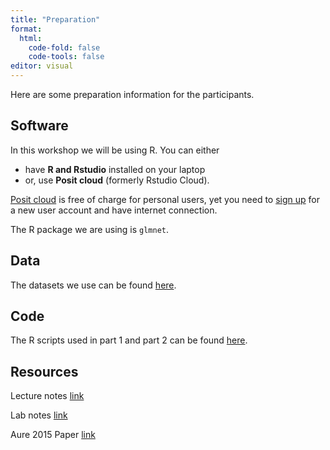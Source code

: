 ```yaml
---
title: "Preparation"
format: 
  html:
    code-fold: false
    code-tools: false
editor: visual
---
```


Here are some preparation information for the participants.

## Software

In this workshop we will be using R. You can either

-   have **R and Rstudio** installed on your laptop
-   or, use **Posit cloud** (formerly Rstudio Cloud).

[Posit cloud](https://posit.cloud) is free of charge for personal users, yet you need to [sign up](https://posit.cloud/plans/free) for a new user account and have internet connection.

The R package we are using is `glmnet`. 

## Data

The datasets we use can be found [here](https://github.com/ocbe-uio/2022_bioinformatics_workshop/tree/main/lab/data).

## Code

The R scripts used in part 1 and part 2 can be found [here](https://github.com/ocbe-uio/2022_bioinformatics_workshop/tree/main/lab/code).

## Resources

Lecture notes [link](https://github.com/ocbe-uio/2022_bioinformatics_workshop/tree/main/lecture_notes)

Lab notes [link](https://github.com/ocbe-uio/2022_bioinformatics_workshop/blob/main/lab/StatPrinciples_RLab.pdf)

Aure 2015 Paper [link](https://github.com/ocbe-uio/2022_bioinformatics_workshop/blob/main/lab/Aure_2015.pdf)

